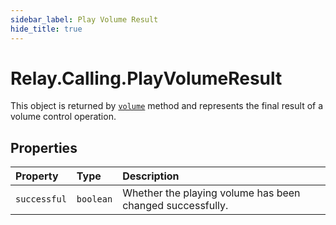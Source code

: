 ```yaml
---
sidebar_label: Play Volume Result
hide_title: true
---
```


[play]: ../actions/play#volume


# Relay.Calling.PlayVolumeResult

This object is returned by [`volume`][play] method and represents the final result of a volume control operation.

## Properties

| Property | Type | Description |
| :-------- | :-------- | :----------- |
| `successful` | `boolean` | Whether the playing volume has been changed successfully. |

